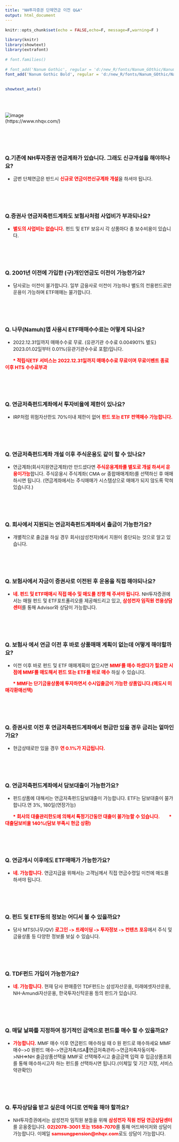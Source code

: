 ```yaml
---
title: "NH투자증권 단체연금 이전 Q&A"
output: html_document
---
```


<style type="text/css">
  body{
  font-size: 11pt;
}
</style>

```r
knitr::opts_chunk$set(echo = FALSE,echo=F, message=F,warning=F )

library(knitr)
library(showtext)
library(extrafont)

# font.families()

# font_add('Nanum Gothic', regular = 'd:/new_R/fonts/Nanum_GOthic/NanumGothic-Regular.ttf')
font_add('Nanum Gothic Bold', regular = 'd:/new_R/fonts/Nanum_GOthic/NanumGothic-Bold.ttf')


showtext_auto()

```

<br/><br/>

![image](D:/new_R/회사/디자/QNA/nhis.png)<br>(https://www.nhqv.com/)

<br/><br/><br/>

### Q.기존에 NH투자증권 연금계좌가 있습니다. 그래도 신규개설을 해야하나요?

  - 금번 단체연금은 반드시 **<span style="color:red">신규로 연금이전신규계좌 개설</span>**을 하셔야 됩니다.

<br/><br/><br/>

### Q.증권사 연금저축펀드계좌도 보험사처럼 사업비가 부과되나요?

  - **<span style="color:red">별도의 사업비는 없습니다.</span>** 펀드 및 ETF 보유시 각 상품마다 총 보수비용이 있습니다.

<br/><br/><br/>

### Q. 2001년 이전에 가입한 (구)개인연금도 이전이 가능한가요?


  - 당사로는 이전이 불가합니다. 일부 금융사로 이전이 가능하나 별도의 전용펀드로만 운용이 가능하며 ETF매매는 불가합니다.

<br/><br/><br/>

### Q. 나무(Namuh)앱 사용시 ETF매매수수료는 어떻게 되나요?


  - 2022.12.31일까지 매매수수료 무료. (유관기관 수수료 0.004901% 별도) <br> 2023.01.02일부터 0.01%(유관기관수수료 포함)입니다.

&nbsp;&nbsp;&nbsp;&nbsp;&nbsp;&nbsp;**<span style="color:red">* 적립식ETF 서비스는 2022.12.31일까지 매매수수료 무료이며 무료이벤트 종료 이후 HTS 수수료부과</span>**

<br/><br/><br/>

### Q. 연금저축펀드계좌에서 투자비율에 제한이 있나요?


  - IRP처럼 위험자산한도 70%이내 제한이 없어 **<span style="color:red">펀드 또는 ETF 전액매수 가능합니다.</span>**

<br/><br/><br/>

### Q. 연금저축펀드계좌 개설 이후 주식운용도 같이 할 수 있나요?


  - 연금계좌(회사지원연금계좌)만 만드셨다면 **<span style="color:red">주식운용계좌를 별도로 개설 하셔서 운용이가능</span>**합니다. 주식운용시 주식계좌( CMA or 종합매매계좌)를 선택하신 후 매매하시면
됩니다. (연금계좌에서는 주식매매가 시스템상으로 매매가 되지 않도록 막혀 있습니다.)

<br/><br/><br/>

### Q. 회사에서 지원되는 연금저축펀드계좌에서 출금이 가능한가요?


  - 개별적으로 출금을 하실 경우 회사(삼성전자)에서 지원이 중단되는 것으로 알고 있습니다.

<br/><br/><br/>

### Q. 보험사에서 자금이 증권사로 이전된 후 운용을 직접 해야되나요?


  - **<span style="color:red">네. 펀드 및 ETF매매시 직접 매수 및 매도를 진행 해 주셔야 됩니다.</span>**
NH투자증권에서는 매월 펀드 및 ETF포트폴리오를 제공해드리고 있고, **<span style="color:red">삼성전자 임직원 전용상담센터</span>**를 통해 Advisor와 상담이 가능합니다.

<br/><br/><br/>

### Q. 보험사 에서 연금 이전 후 바로 상품매매 계획이 없는데 어떻게 해야할까요?


  - 이전 이후 바로 펀드 및 ETF 매매계획이 없으시면 **<span style="color:red">MMF를 매수 하셨다가 필요한 시점에 MMF를 매도해서 펀드 또는 ETF를 바로 매수</span>** 하실 수 있습니다.

&nbsp;&nbsp;&nbsp;&nbsp;&nbsp;&nbsp;**<span style="color:red">* MMF는 단기금융상품에 투자하면서 수시입출금이 가능한 상품입니다.(매도시 미매각환매선택)</span>**

<br/><br/><br/>

### Q. 증권사로 이전 후 연금저축펀드계좌에서 현금만 있을 경우 금리는 얼마인가요?


  - 현금상태로만 있을 경우 **<span style="color:red">연 0.1%가 지급됩니다.</span>**

<br/><br/><br/>

### Q. 연금저축펀드계좌에서 담보대출이 가능한가요?


  - 펀드상품에 대해서는 연금저축펀드담보대출이 가능합니다. ETF는 담보대출이 불가합니다.연 3%, 180일(연장가능)

&nbsp;&nbsp;&nbsp;&nbsp;&nbsp;&nbsp;**<span style="color:red">* 회사의 대출관리한도에 의해서 특정기간동안 대출이 불가능할 수 있습니다.</span>**
&nbsp;&nbsp;&nbsp;&nbsp;&nbsp;&nbsp;**<span style="color:red">* 대출담보비율 140%(담보 부족시 현금 상환)</span>**

<br/><br/><br/>

### Q. 연금개시 이후에도 ETF매매가 가능한가요?


  - **<span style="color:red">네. 가능합니다.</span>** 연금지급을 위해서는 고객님께서 직접 연금수령일 이전에 매도를 하셔야 됩니다.

<br/><br/><br/>


### Q. 펀드 및 ETF등의 정보는 어디서 볼 수 있을까요?


  - 당사 MTS(나무/QV) **<span style="color:red">로그인 -> 트레이딩 -> 투자정보 -> 컨텐츠 포유</span>**에서 주식 및 금융상품
등 다양한 정보를 보실 수 있습니다.

<br/><br/><br/>

### Q. TDF펀드 가입이 가능한가요?

  - **<span style="color:red">네. 가능합니다.</span>** 현재 당사 판매중인 TDF펀드는 삼성자산운용, 미래에셋자산운용,
NH-Amundi자산운용, 한국투자신탁운용 등의 펀드가 있습니다.

<br/><br/><br/>

### Q. 매달 날짜를 지정하여 정기적인 금액으로 펀드를 매수 할 수 있을까요?

  - **<span style="color:red">가능합니다.</span>** MMF 매수 이후 연금펀드 매수하실 때 0 원 펀드로 매수하세요
MMF매수->0 원펀드 매수->연금저축/ISA연금저축관리->연금저축자동이체->NH=>NH
출금상품선택을 MMF로 선택해주시고 출금금액 입력 후 입금상품조회를 통해
매수하시고자 하는 펀드를 선택하시면 됩니다.(이체일 및 기간 지정, 서비스약관확인)

<br/><br/><br/>


### Q. 투자상담을 받고 싶은데 어디로 연락을 해야 할까요?

  - NH투자증권에서는 삼성전자 임직원 분들을 위해 **<span style="color:red">삼성전자 직원 전담 연금상담센터</span>**를 운용중입니다.
**<span style="color:red">02)2078-3001 또는 1588-7070</span>**를 통해 어드바이저와 상담이 가능합니다.
이메일 **<span style="color:red">samsungpension@nhqv.com</span>**로도 상담이 가능합니다.

<br/><br/><br/>





